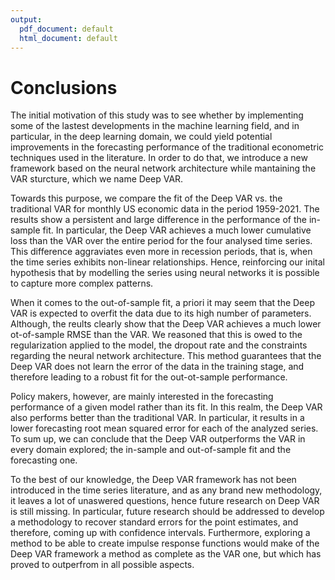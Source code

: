```yaml
---
output:
  pdf_document: default
  html_document: default
---
```

# Conclusions

The initial motivation of this study was to see whether by implementing some of the lastest developments in the machine learning field, and in particular, in the deep learning domain, we could yield potential improvements in the forecasting performance of the traditional econometric techniques used in the literature. In order to do that, we introduce a new framework based on the neural network architecture while mantaining the VAR sturcture, which we name Deep VAR. 

Towards this purpose, we compare the fit of the Deep VAR vs. the traditional VAR for monthly US economic data in the period 1959-2021. The results show a persistent and large difference in the performance of the in-sample fit. In particular, the Deep VAR achieves a much lower cumulative loss than the VAR over the entire period for the four analysed time series. This difference aggraviates even more in recession periods, that is, when the time series exhibits non-linear relationships. Hence, reinforcing our inital hypothesis that by modelling the series using neural networks it is possible to capture more complex patterns. 

When it comes to the out-of-sample fit, a priori it may seem that the Deep VAR is expected to overfit the data due to its high number of parameters. Although, the reults clearly show that the Deep VAR achieves a much lower ot-of-sample RMSE than the VAR. We reasoned that this is owed to the regularization applied to the model, the dropout rate and the constraints regarding the neural network architecture. This method guarantees that the Deep VAR does not learn the error of the data in the training stage, and therefore leading to a robust fit for the out-ot-sample performance. 

Policy makers, however, are mainly interested in the forecasting performance of a given model rather than its fit. In this realm, the Deep VAR also performs better than the traditional VAR. In particular, it results in a lower forecasting root mean squared error for each of the analyzed series. To sum up, we can conclude that the Deep VAR outperforms the VAR in every domain explored; the in-sample and out-of-sample fit and the forecasting one. 

To the best of our knowledge, the Deep VAR framework has not been  introduced in the time series literature, and as any brand new methodology, it leaves a lot of unaswered questions, hence future research on Deep VAR is still missing. In particular, future research should be addressed to develop a methodology to recover standard errors for the point estimates, and therefore, coming up with confidence intervals. Furthermore, exploring a method to be able to create impulse response functions would make of the Deep VAR framework a method as complete as the VAR one, but which has proved to outperfrom in all possible aspects.





